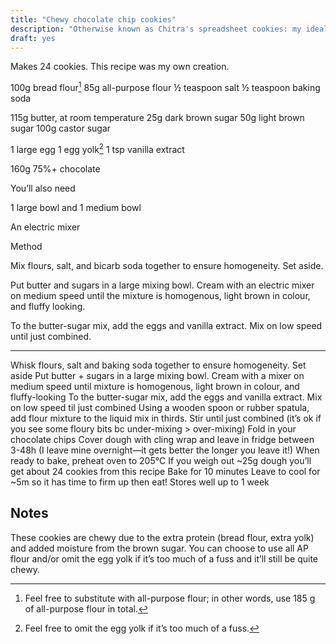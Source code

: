 ```yaml
---
title: "Chewy chocolate chip cookies"
description: "Otherwise known as Chitra's spreadsheet cookies: my ideal cookie is chewy on the inside and crispy on the outside."
draft: yes
---
```


Makes 24 cookies. This recipe was my own creation.

100g bread flour[^1]
85g all-purpose flour
½ teaspoon salt
½ teaspoon baking soda

115g butter, at room temperature
25g dark brown sugar
50g light brown sugar
100g castor sugar

1 large egg
1 egg yolk[^2]
1 tsp vanilla extract

160g 75%+ chocolate

[^1]: Feel free to substitute with all-purpose flour; in other words, use 185 g of all-purpose flour in total.
[^2]: Feel free to omit the egg yolk if it's too much of a fuss.

You’ll also need

1 large bowl and 1 medium bowl

An electric mixer

Method

Mix flours, salt, and bicarb soda together to ensure homogeneity. Set aside.

Put butter and sugars in a large mixing bowl. Cream with an electric mixer on medium speed until the mixture is homogenous, light brown in colour, and fluffy looking.

To the butter-sugar mix, add the eggs and vanilla extract. Mix on low speed until just combined.

---

Whisk flours, salt and baking soda together to ensure homogeneity. Set aside
Put butter + sugars in a large mixing bowl. Cream with a mixer on medium speed until mixture is homogenous, light brown in colour, and fluffy-looking
To the butter-sugar mix, add the eggs and vanilla extract. Mix on low speed til just combined
Using a wooden spoon or rubber spatula, add flour mixture to the liquid mix in thirds. Stir until just combined (it’s ok if you see some floury bits bc under-mixing > over-mixing)
Fold in your chocolate chips
Cover dough with cling wrap and leave in fridge between 3-48h (I leave mine overnight—it gets better the longer you leave it!)
When ready to bake, preheat oven to 205°C
If you weigh out ~25g dough you’ll get about 24 cookies from this recipe
Bake for 10 minutes
Leave to cool for ~5m so it has time to firm up then eat! Stores well up to 1 week

## Notes

These cookies are chewy due to the extra protein (bread flour, extra yolk) and added moisture from the brown sugar. You can choose to use all AP flour and/or omit the egg yolk if it’s too much of a fuss and it’ll still be quite chewy.
